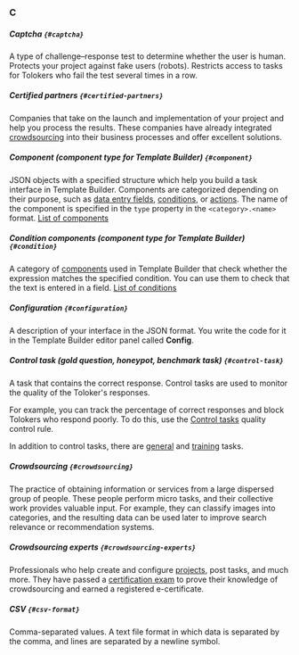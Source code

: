 ### C

##### Captcha `{#captcha}`
A type of challenge–response test to determine whether the user is human. Protects your project against fake users (robots). Restricts access to tasks for Tolokers who fail the test several times in a row.

##### Certified partners `{#certified-partners}`

Companies that take on the launch and implementation of your project and help you process the results. These companies have already integrated [crowdsourcing](#crowdsourcing) into their business processes and offer excellent solutions.

##### Component (component type for Template Builder) `{#component}`
JSON objects with a specified structure which help you build a task interface in Template Builder. Components are categorized depending on their purpose, such as [data entry fields](#data-entry-field), [conditions](#condition), or [actions](#action). The name of the component is specified in the `type` property in the `<category>.<name>` format. [List of components](/docs/template-builder/reference/)

##### Condition components (component type for Template Builder) `{#condition}`
A category of [components](#component) used in Template Builder that check whether the expression matches the specified condition. You can use them to check that the text is entered in a field. [List of conditions](/docs/template-builder/reference/conditions)

##### Configuration `{#configuration}`
A description of your interface in the JSON format. You write the code for it in the Template Builder editor panel called **Config**.

##### Control task (gold question, honeypot, benchmark task) `{#control-task}`

A task that contains the correct response. Control tasks are used to monitor the quality of the Toloker's responses.

For example, you can track the percentage of correct responses and block Tolokers who respond poorly. To do this, use the [Control tasks](/docs/guide/goldenset) quality control rule.

In addition to control tasks, there are [general](#general-task) and [training](#training-task) tasks.

##### Crowdsourcing `{#crowdsourcing}`
The practice of obtaining information or services from a large dispersed group of people. These people perform micro tasks, and their collective work provides valuable input. For example, they can classify images into categories, and the resulting data can be used later to improve search relevance or recommendation systems.

##### Crowdsourcing experts `{#crowdsourcing-experts}`

Professionals who help create and configure [projects](#project), post tasks, and much more. They have passed a [certification exam](https://toloka.ai/csa-certification/) to prove their knowledge of crowdsourcing and earned a registered e-certificate.

##### CSV `{#csv-format}`

Comma-separated values. A text file format in which data is separated by the comma, and lines are separated by a newline symbol.
